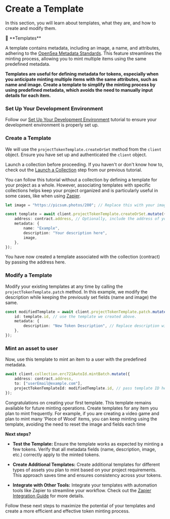 
# Create a Template

In this section, you will learn about templates, what they are, and how to create and modify them.

<Callout type="info">
  📘 **Templates**

A template contains metadata, including an image, a name, and attributes, adhering to the [OpenSea Metadata Standards](https://docs.opensea.io/docs/metadata-standards). This feature streamlines the minting process, allowing you to mint multiple items using the same predefined metadata.

</Callout>

**Templates are useful for defining metadata for tokens, especially when you anticipate minting multiple items with the same attributes, such as name and image. Create a template to simplify the minting process by using predefined metadata, which avoids the need to manually input details for each item.**

<Steps>

### Set Up Your Development Environment

Follow our [Set Up Your Development Environment](/api-docs/development-environment) tutorial to ensure your development environment is properly set up.

### Create a Template

We will use the `projectTokenTemplate.createOrSet` method from the `client` object. Ensure you have set up and authenticated the `client` object.

Launch a collection before proceeding. If you haven't or don't know how to, check out the [Launch a Collection](/api-docs/mint-asset-to-user#launch-a-collection) step from our previous tutorial.

You can follow this tutorial without a collection by defining a template for your project as a whole. However, associating templates with specific collections helps keep your project organized and is particularly useful in some cases, like when using [Zapier](/dashboard-docs/zapier).

```typescript
let image = "https://picsum.photos/200"; // Replace this with your image URL.

const template = await client.projectTokenTemplate.createOrSet.mutate({
    address: contract.address, // Optionally, include the address of your collection to ensure the template is specific to a collection, not just the project.
    metadata: {
        name: "Example",
        description: "Your description here",
        image,
    },
});
```

You have now created a template associated with the collection (contract) by passing the address here.

### Modify a Template

Modify your existing templates at any time by calling the `projectTokenTemplate.patch` method. In this example, we modify the description while keeping the previously set fields (name and image) the same.

```typescript
const modifiedTemplate = await client.projectTokenTemplate.patch.mutate({
    id: template.id, // use the template we created above.
    metadata: {
        description: "New Token Description", // Replace description with this one
    },
});
```

### Mint an asset to user

Now, use this template to mint an item to a user with the predefined metadata.

```typescript
await client.collection.erc721AutoId.mintBatch.mutate({
    address: contract.address,
    to: ["userEmail@example.com"],
    projectTokenTemplateId: modifiedTemplate.id, // pass template ID here
});
```

</Steps>

Congratulations on creating your first template. This template remains available for future minting operations. Create templates for any item you plan to mint frequently. For example, if you are creating a video game and plan to mint many 'Piece of Wood' items, you can keep minting using the template, avoiding the need to reset the image and fields each time

**Next steps?**

-   **Test the Template:** Ensure the template works as expected by minting a few tokens. Verify that all metadata fields (name, description, image, etc.) correctly apply to the minted tokens.

-   **Create Additional Templates:** Create additional templates for different types of assets you plan to mint based on your project requirements. This approach saves time and ensures consistency across your tokens.

-   **Integrate with Other Tools:** Integrate your templates with automation tools like Zapier to streamline your workflow. Check out the [Zapier Integration Guide](/dashboard-docs/zapier) for more details.

Follow these next steps to maximize the potential of your templates and create a more efficient and effective token minting process.
